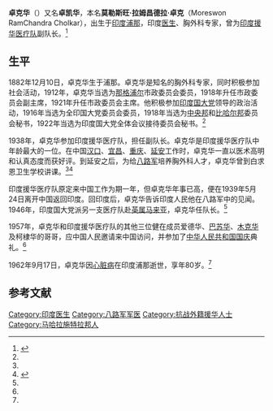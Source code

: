 '''卓克华'''（{{bd|1882年|12月10日|1962年|9月17日}}）又名'''卓凯华'''，本名'''莫勒斯旺·拉姆昌德拉·卓克'''（Moreswon RamChandra Cholkar），出生于[[印度|印度]][[浦那|浦那]]，印度[[医生|医生]]、胸外科专家，曾为[[印度援华医疗队|印度援华医疗队]]副队长。<ref name=bqejs>{{Cite web |url=http://www.bqejsyjh.com/newslook.asp?NewID=1852&FID=78&SID=&page=0 |title=卓克华，白求恩精神研究会，于2015-03-10查阅 |access-date=2015-03-10 |archive-date=2021-06-03 |archive-url=https://web.archive.org/web/20210603150039/http://www.bqejsyjh.com/newslook.asp?NewID=1852&FID=78&SID=&page=0 }}</ref>

==生平==
1882年12月10日，卓克华生于浦那。卓克华是知名的胸外科专家，同时积极参加社会活动，1912年，卓克华当选为[[那格浦尔|那格浦尔]]市政委员会委员，1918年升任市政委员会副主席，1921年升任市政委员会主席。他积极参加[[印度国大党|印度国大党]]领导的政治活动，1916年当选为全印国大党委员会委员，1918年当选为[[中央邦|中央邦]]和[[比哈尔邦|比哈尔邦]]委员会秘书，1922年当选为印度国大党全体会议接待委员会秘书。<ref name=bqejs/>

1938年，卓克华参加印度援华医疗队，担任副队长。卓克华是印度援华医疗队中年龄最大的一位。在中国[[汉口|汉口]]、[[宜昌|宜昌]]、[[重庆|重庆]]、[[延安|延安]]工作时，卓克华一直以医术高明和认真态度而获好评。到延安之后，为给[[八路军|八路军]]培养胸外科人才，卓克华曾到白求恩卫生学校讲课。<ref name=bqejs/><ref>{{Cite web |url=http://www.hbjqlsly.net/news/?28_33.html |title=印度援华医疗队纪念馆，华北军区烈士陵园，2013-05-15 |accessdate=2015-03-10 |archive-date=2015-04-02 |archive-url=https://web.archive.org/web/20150402154449/http://www.hbjqlsly.net/news/?28_33.html |dead-url=no }}</ref>

印度援华医疗队原定来中国工作为期一年，但卓克华年事已高，便在1939年5月24日离开中国返回印度。回印度后，卓克华告诉印度人民他在八路军中的见闻。1946年，印度国大党派另一支医疗队赴[[英属马来亚|英属马来亚]]，卓克华任队长。<ref name=bqejs/>

1957年，卓克华和印度援华医疗队的其他三位健在成员爱德华、[[巴苏华|巴苏华]]、[[木克华|木克华]]及柯棣华的哥哥，应中国人民邀请来中国访问，并参加了[[中华人民共和国国庆|中华人民共和国国庆]]典礼。<ref name=bqejs/>

1962年9月17日，卓克华因[[心脏病|心脏病]]在印度浦那逝世，享年80岁。<ref name=bqejs/>

==参考文献==
{{reflist}}

{{DEFAULTSORT:Cholkar, Moreswon}}
[[Category:印度医生|Category:印度医生]]
[[Category:八路军军医|Category:八路军军医]]
[[Category:抗战外籍援华人士|Category:抗战外籍援华人士]]
[[Category:马哈拉施特拉邦人|Category:马哈拉施特拉邦人]]
